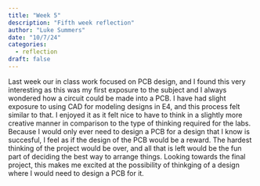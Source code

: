 ```yaml
---
title: "Week 5"
description: "Fifth week reflection"
author: "Luke Summers"
date: "10/7/24"
categories:
  - reflection
draft: false
---
```

Last week our in class work focused on PCB design, and I found this very interesting as this was my first exposure to the subject and I always wondered how a circuit could be made into a PCB. I have had slight exposure to using CAD for modeling designs in E4, and this process felt similar to that. I enjoyed it as it felt nice to have to think in a slightly more creative manner in comparison to the type of thinking required for the labs. Because I would only ever need to design a PCB for a design that I know is succesful, I feel as if the design of the PCB would be a reward. The hardest thinking of the project would be over, and all that is left would be the fun part of deciding the best way to arrange things. Looking towards the final project, this makes me excited at the possibility of thinkging of a design where I would need to design a PCB for it.